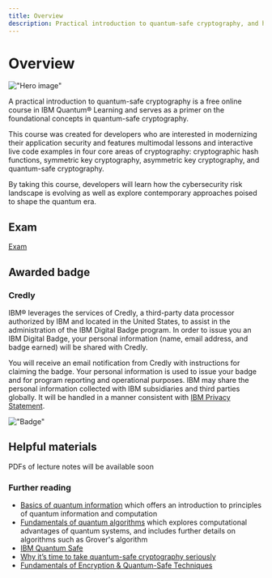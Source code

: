 ```yaml
---
title: Overview
description: Practical introduction to quantum-safe cryptography, and how quantum computing poses a risk to existing cryptography.
---
```


# Overview

!["Hero image"](/learning/images/courses/quantum-safe-cryptography/Quantum-Safe-Cryptography_V1_Illustration.svg)


A practical introduction to quantum-safe cryptography is a free online course in  IBM Quantum&reg; Learning and serves as a primer on the foundational concepts in quantum-safe cryptography.

This course was created for developers who are interested in modernizing their application security and features multimodal lessons and interactive live code examples in four core areas of cryptography: cryptographic hash functions, symmetric key cryptography, asymmetric key cryptography, and quantum-safe cryptography.

By taking this course, developers will learn how the cybersecurity risk landscape is evolving as well as explore contemporary approaches poised to shape the quantum era.

## Exam

[Exam](/learning/courses/quantum-safe-cryptography/exam)

## Awarded badge

### Credly

IBM&reg; leverages the services of Credly, a third-party data processor authorized by IBM and located in the United States, to assist in the administration of the IBM Digital Badge program. In order to issue you an IBM Digital Badge, your personal information (name, email address, and badge earned) will be shared with Credly.

You will receive an email notification from Credly with instructions for claiming the badge. Your personal information is used to issue your badge and for program reporting and operational purposes. IBM may share the personal information collected with IBM subsidiaries and third parties globally. It will be handled in a manner consistent with [IBM Privacy Statement](https://www.ibm.com/privacy/us/en/).

!["Badge"](/learning/images/courses/quantum-safe-cryptography/badge.avif)

## Helpful materials

<Admonition type="note">

PDFs of lecture notes will be available soon

</Admonition>

### Further reading

- [Basics of quantum information](/learning/courses/basics-of-quantum-information/index) which offers an introduction to principles of quantum information and computation
- [Fundamentals of quantum algorithms](/learning/courses/fundamentals-of-quantum-algorithms/index) which explores computational advantages of quantum systems, and includes further details on algorithms such as Grover's algorithm
- [IBM Quantum Safe](https://www.ibm.com/quantum/quantum-safe)
- [Why it’s time to take quantum-safe cryptography seriously](https://research.ibm.com/blog/quantum-safe-cryptography-for-industry)
- [Fundamentals of Encryption & Quantum-Safe Techniques](https://catalog.skills.network/2766)

